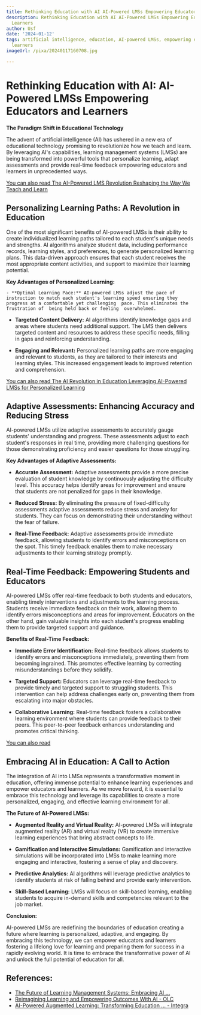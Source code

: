 ```yaml
---
title: Rethinking Education with AI AI-Powered LMSs Empowering Educators and Learners
description: Rethinking Education with AI AI-Powered LMSs Empowering Educators and
  Learners
author: Usf
date: '2024-01-12'
tags: artificial intelligence, education, AI-powered LMSs, empowering educators, empowering
  learners
imageUrl: /pixa/20240117160708.jpg

---
```

# Rethinking Education with AI: AI-Powered LMSs Empowering Educators and Learners

**The Paradigm Shift in Educational Technology**

The advent of artificial  intelligence (AI)  has ushered in a new era of educational technology promising to revolutionize how we teach and learn.  By leveraging AI's capabilities, learning management systems (LMSs) are being transformed into powerful tools that personalize learning, adapt assessments and provide real-time feedback empowering educators and learners in unprecedented  ways.

[You can also read The AI-Powered LMS Revolution Reshaping the Way We  Teach and  Learn](The%20AI-Powered%20LMS%20Revolution%20Reshaping%20the%20Way%20We%20Teach%20and%20Learn)


## Personalizing Learning Paths: A Revolution in Education

One of the most significant benefits of AI-powered LMSs is their ability to create individualized learning paths tailored to each student's unique needs and strengths. AI algorithms analyze student data, including performance records, learning styles,  and preferences, to  generate personalized learning plans.  This data-driven approach ensures that each student receives the most  appropriate content  activities, and support to maximize their learning potential.

**Key Advantages of Personalized Learning:**

    - **Optimal Learning Pace:** AI-powered LMSs adjust the pace of instruction to match each student's learning speed ensuring they  progress at a comfortable yet challenging  pace. This eliminates the frustration of  being held back or feeling  overwhelmed.

  - **Targeted Content Delivery:**  AI algorithms identify knowledge gaps and areas  where students  need additional support. The LMS then delivers targeted content and resources to address these specific needs,  filling in gaps and reinforcing understanding.

  - **Engaging and Relevant:** Personalized learning paths are more engaging and relevant to  students, as they are tailored to their interests and learning styles. This increased engagement leads to improved retention and comprehension.

[You  can also read The AI Revolution in Education Leveraging AI-Powered LMSs for Personalized Learning](The%20AI%20Revolution%20in%20Education%20Leveraging%20AI-Powered%20LMSs%20for%20Personalized%20Learning)


## Adaptive  Assessments:  Enhancing Accuracy and Reducing Stress

AI-powered LMSs  utilize adaptive  assessments to accurately gauge students' understanding and progress. These assessments adjust  to  each student's responses in real  time, providing more challenging questions for those demonstrating proficiency and easier questions for those struggling.

**Key Advantages of Adaptive Assessments:**

  - **Accurate Assessment:** Adaptive assessments  provide a more precise evaluation of student knowledge by continuously adjusting the  difficulty level. This accuracy helps identify areas for improvement and ensure that students are not penalized for gaps in their knowledge.

  - **Reduced Stress:** By eliminating the pressure of fixed-difficulty assessments adaptive assessments reduce stress and anxiety for students. They can focus on demonstrating their understanding  without  the  fear of failure.

  - **Real-Time Feedback:** Adaptive  assessments provide immediate feedback, allowing students to identify errors and misconceptions on the  spot. This timely feedback enables them  to make  necessary adjustments to their learning strategy promptly.

## Real-Time Feedback: Empowering Students and  Educators

AI-powered LMSs offer real-time  feedback  to both students and educators, enabling timely interventions and adjustments to the learning process.  Students receive immediate feedback on their work, allowing them to identify errors misconceptions and areas for improvement. Educators  on the other hand,  gain valuable insights into each student's progress enabling them to provide targeted support and guidance.

**Benefits of Real-Time Feedback:**

  - **Immediate Error Identification:** Real-time feedback  allows students to identify errors and misconceptions immediately, preventing them from becoming ingrained.  This  promotes effective learning by correcting misunderstandings before they solidify.

  - **Targeted Support:** Educators can leverage real-time feedback  to provide timely and targeted support to  struggling students. This intervention can help address challenges early on, preventing them from  escalating into major obstacles.

  - **Collaborative Learning:** Real-time feedback fosters a collaborative learning environment where students can provide feedback to their peers. This  peer-to-peer feedback enhances understanding  and promotes critical thinking.

[You can also read ]()


## Embracing AI in Education: A  Call to Action

The integration of AI  into LMSs represents a transformative moment in education, offering  immense  potential to enhance learning  experiences and empower educators and learners. As we move forward, it is essential to embrace this  technology and leverage its capabilities to create  a more personalized, engaging, and effective learning environment for all.

**The Future of AI-Powered LMSs:**

  - **Augmented Reality and Virtual Reality:** AI-powered LMSs will integrate augmented reality  (AR) and virtual reality (VR) to  create immersive learning experiences that  bring abstract concepts to life.

  - **Gamification and Interactive Simulations:** Gamification  and interactive simulations will be  incorporated  into LMSs  to make learning more engaging and interactive, fostering a sense of play and discovery.

   - **Predictive Analytics:** AI algorithms will leverage predictive analytics to identify students at risk of  falling behind and provide early intervention.

  - **Skill-Based Learning:** LMSs will focus on  skill-based learning, enabling students to acquire  in-demand skills and competencies  relevant to the job market.

**Conclusion:**

AI-powered LMSs are redefining the boundaries  of education creating a  future  where learning is personalized,  adaptive, and engaging. By embracing this technology, we can empower educators and learners  fostering  a lifelong love for  learning and preparing them for success in  a rapidly evolving world. It is time to embrace the transformative power of AI and unlock the full potential of  education for all.

## References:
- [The Future of Learning Management Systems: Embracing AI ...](https://www.linkedin.com/pulse/future-learning-management-systems-embracing-mark)
- [Reimagining Learning and Empowering Outcomes With AI - OLC](https://onlinelearningconsortium.org/reimagining-learning-and-empowering-outcomes-with-ai/)
- [AI-Powered Augmented Learning: Transforming Education ... - Integra](https://integranxt.com/blog/augmented-learning-enhancing-education-through-artificial-intelligence/)
